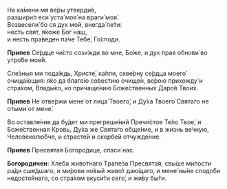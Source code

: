 На ка́мени мя ве́ры утверди́в,  
разшири́л еси́ уста́ моя́ на враги́ моя́.  
Возвесели́ бо ся дух мой, внегда́ пе́ти:  
несть свят, я́коже Бог наш,  
и несть пра́веден па́че Тебе́, Го́споди.

**Припев** Се́рдце чи́сто сози́жди во мне, Бо́же, и дух прав обнови́ во утро́бе мое́й.

Сле́зныя ми пода́ждь, Христе́, ка́пли, скве́рну се́рдца моего́ очища́ющия: я́ко да благо́ю со́вестию очище́н, ве́рою прихожду́ и стра́хом, Влады́ко, ко причаще́нию Боже́ственных Даро́в Твои́х.

**Припев** Не отве́ржи мене́ от лица́ Твоего́, и Ду́ха Твоего́ Свята́го не отыми́ от мене́.

Во оставле́ние да бу́дет ми прегреше́ний Пречи́стое Те́ло Твое́, и Боже́ственная Кровь, Ду́ха же Свята́го обще́ние, и в жизнь ве́чную, Человеколю́бче, и страсте́й и скорбе́й отчужде́ние.

**Припев** Пресвята́я Богоро́дице, спаси́ нас.

**Богородичен:** Хле́ба живо́тнаго Tрапе́за Пресвята́я, свы́ше ми́лости ра́ди сше́дшаго, и ми́рови но́вый живо́т даю́щаго, и мене́ ны́не сподо́би недосто́йнаго, со стра́хом вкуси́ти сего́, и жи́ву бы́ти.
